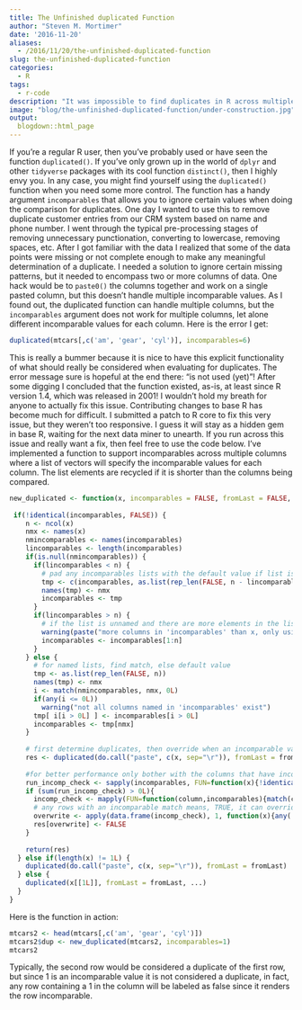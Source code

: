 ```yaml
---
title: The Unfinished duplicated Function
author: "Steven M. Mortimer"
date: '2016-11-20'
aliases: 
  - /2016/11/20/the-unfinished-duplicated-function
slug: the-unfinished-duplicated-function
categories:
  - R
tags:
  - r-code
description: "It was impossible to find duplicates in R across multiple columns while considering certain values incomparable. Now the impossible is possible."
image: "blog/the-unfinished-duplicated-function/under-construction.jpg"
output:
  blogdown::html_page
---
```


If you're a regular R user, then you've probably used or have seen the function 
`duplicated()`. If you've only grown up in the world of `dplyr` and other 
`tidyverse` packages with its cool function `distinct()`, then I highly envy you. In any 
case, you might find yourself using the `duplicated()` function when you need 
some more control. The function has a handy argument `incomparables` that allows 
you to ignore certain values when doing the comparison for duplicates. One day I 
wanted to use this to remove duplicate customer entries from our CRM system based 
on name and phone number. I went through the typical pre-processing stages of removing 
unnecessary punctionation, converting to lowercase, removing spaces, etc. 
After I got familiar with the data I realized that some of the data points were 
missing or not complete enough to make any meaningful determination of a duplicate. 
I needed a solution to ignore certain missing patterns, but it needed to encompass 
two or more columns of data. One hack would be to `paste0()` the columns together and 
work on a single pasted column, but this doesn't handle multiple incomparable values. 
As I found out, the duplicated function can handle multiple columns, but the 
`incomparables` argument does not work for multiple columns, let alone different 
incomparable values for each column. Here is the error I get:

```r
duplicated(mtcars[,c('am', 'gear', 'cyl')], incomparables=6)
```

This is really a bummer because it is nice to have this explicit functionality of 
what should really be considered when evaluating for duplicates. The error message 
sure is hopeful at the end there: "is not used (yet)"! After some digging I concluded that 
the function existed, as-is, at least since R version 1.4, which was released in 2001! 
I wouldn't hold my breath for anyone to actually fix this issue. Contributing 
changes to base R has become much for difficult. I submitted a patch to R core to fix 
this very issue, but they weren't too responsive. I guess it will stay as a hidden gem 
in base R, waiting for the next data miner to unearth. If you run across this issue 
and really want a fix, then feel free to use the code below. 
I've implemented a function to support incomparables across multiple columns where 
a list of vectors will specify the incomparable values for each column. The list 
elements are recycled if it is shorter than the columns being compared.

```r
new_duplicated <- function(x, incomparables = FALSE, fromLast = FALSE, ...) {
  
 if(!identical(incomparables, FALSE)) {
    n <- ncol(x)
    nmx <- names(x)
    nmincomparables <- names(incomparables)
    lincomparables <- length(incomparables)
    if(is.null(nmincomparables)) {
      if(lincomparables < n) {
        # pad any incomparables lists with the default value if list is shorter than the number columns in the supplied data.frame
        tmp <- c(incomparables, as.list(rep_len(FALSE, n - lincomparables)))
        names(tmp) <- nmx
        incomparables <- tmp 
      }
      if(lincomparables > n) {
        # if the list is unnamed and there are more elements in the list than there are columns, then only first n elements
        warning(paste("more columns in 'incomparables' than x, only using the first", n, "elements"))
        incomparables <- incomparables[1:n]
      }
    } else {
      # for named lists, find match, else default value
      tmp <- as.list(rep_len(FALSE, n))
      names(tmp) <- nmx
      i <- match(nmincomparables, nmx, 0L)
      if(any(i <= 0L))
        warning("not all columns named in 'incomparables' exist")
      tmp[ i[i > 0L] ] <- incomparables[i > 0L]
      incomparables <- tmp[nmx]
    }
    
    # first determine duplicates, then override when an incomparable value is found in a row since the existence of even 1 incomparable value in a row means it cannot be a duplicate
    res <- duplicated(do.call("paste", c(x, sep="\r")), fromLast = fromLast)
    
    #for better performance only bother with the columns that have incomparable values not set to the default: !identical(x, FALSE)
    run_incomp_check <- sapply(incomparables, FUN=function(x){!identical(x, FALSE)})
    if (sum(run_incomp_check) > 0L){
      incomp_check <- mapply(FUN=function(column,incomparables){match(column, incomparables)}, x[run_incomp_check], incomparables[run_incomp_check])
      # any rows with an incomparable match means, TRUE, it can override the duplicated result
      overwrite <- apply(data.frame(incomp_check), 1, function(x){any(!is.na(x))})
      res[overwrite] <- FALSE
    }
    
    return(res)
  } else if(length(x) != 1L) {
    duplicated(do.call("paste", c(x, sep="\r")), fromLast = fromLast)
  } else {
    duplicated(x[[1L]], fromLast = fromLast, ...)
  }
}
```

Here is the function in action: 

```r
mtcars2 <- head(mtcars[,c('am', 'gear', 'cyl')])
mtcars2$dup <- new_duplicated(mtcars2, incomparables=1)
mtcars2
```

Typically, the second row would be considered a duplicate of the first row, 
but since 1 is an incomparable value it is not considered a duplicate, in fact, 
any row containing a 1 in the column will be labeled as false since it renders the 
row incomparable.
